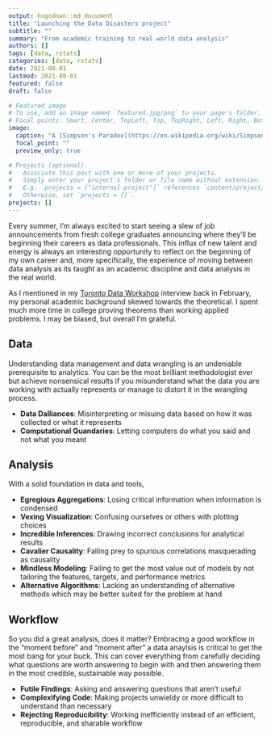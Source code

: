 ```yaml
---
output: hugodown::md_document
title: "Launching the Data Disasters project"
subtitle: ""
summary: "From academic training to real world data analysis"
authors: []
tags: [data, rstats]
categories: [data, rstats]
date: 2021-08-01
lastmod: 2021-08-01
featured: false
draft: false

# Featured image
# To use, add an image named `featured.jpg/png` to your page's folder.
# Focal points: Smart, Center, TopLeft, Top, TopRight, Left, Right, BottomLeft, Bottom, BottomRight.
image:
  caption: "A [Simpson's Paradox](https://en.wikipedia.org/wiki/Simpson%27s_paradox)-esque data disaster"
  focal_point: ""
  preview_only: true

# Projects (optional).
#   Associate this post with one or more of your projects.
#   Simply enter your project's folder or file name without extension.
#   E.g. `projects = ["internal-project"]` references `content/project/deep-learning/index.md`.
#   Otherwise, set `projects = []`.
projects: []
---
```


Every summer, I'm always excited to start seeing a slew of job announcements from fresh college graduates announcing where they'll be beginning their careers as data professionals. This influx of new talent and energy is always an interesting opportunity to reflect on the beginning of my own career and, more specifically, the experience of moving between data analysis as its taught as an academic discipline and data analysis in the real world. 

As I mentioned in my [Toronto Data Workshop](https://www.youtube.com/watch?v=VP3BBZ7poc0) interview back in February, my personal academic background skewed towards the theoretical. I spent much more time in college proving theorems than working applied problems. I may be biased, but overall I'm grateful.  

## Data

Understanding data management and data wrangling is an undeniable prerequisite to analytics. You can be the most brilliant methodologist ever but achieve nonsensical results if you misunderstand what the data you are working with actually represents or manage to distort it in the wrangling process.

- **Data Dalliances**: Misinterpreting or misuing data based on how it was collected or what it represents 
- **Computational Quandaries**: Letting computers do what you said and not what you meant

## Analysis 

With a solid foundation in data and tools, 

- **Egregious Aggregations**: Losing critical information when information is condensed
- **Vexing Visualization**: Confusing ourselves or others with plotting choices
- **Incredible Inferences**: Drawing incorrect conclusions for analytical results
- **Cavalier Causality**: Falling prey to spurious correlations masquerading as causality 
- **Mindless Modeling**: Failing to get the most value out of models by not tailoring the features, targets, and performance metrics 
- **Alternative Algorithms**: Lacking an understanding of alternative methods which may be better suited for the problem at hand

## Workflow 

So you did a great analysis, does it matter? Embracing a good workflow in the "moment before" and "moment after" a data anaylsis is critical to get the most bang for your buck. This can cover everything from carefully deciding what questions are worth answering to begin with and then answering them in the most credible, sustainable way possible.

- **Futile Findings**: Asking and answering questions that aren't useful
- **Complexifying Code**: Making projects unwieldy or more difficult to understand than necessary
- **Rejecting Reproducibility**: Working inefficiently instead of an efficient, reproducible, and sharable workflow



